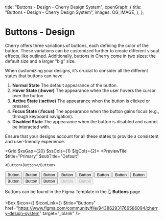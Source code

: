 
  title: "Buttons - Design - Cherry Design System",
  openGraph: {
    title: "Buttons - Design - Cherry Design System",
    images: OG_IMAGE,
  },
};

# Buttons - Design

Cherry offers three variations of buttons, each defining the color of the button. These variations can be customized further to create different visual effects, like outlined. Additionally, buttons in Cherry come in two sizes: the default size and a larger “big” size.

When customizing your designs, it’s crucial to consider all the different states that buttons can have:

1. **Normal State** The default appearance of the button.
2. **Hover State (:hover)** The appearance when the user hovers the cursor over the button.
3. **Active State (:active)** The appearance when the button is clicked or pressed.
4. **Focus State (:focus)** The appearance when the button gains focus (e.g., through keyboard navigation).
5. **Disabled State** The appearance when the button is disabled and cannot be interacted with.

Ensure that your designs account for all these states to provide a consistent and user-friendly experience.

<Grid $xsGap={20} $xsCols={1} $lgCols={2}>
  <PreviewTile
    $title="Primary"
    $subTitle="Default"
  >
    <Button>Button</Button>
  </PreviewTile>
  <PreviewTile
    $title="Primary"
    $subTitle="Big"
  >
    <Button $size="big">Button</Button>
  </PreviewTile>
  <PreviewTile
    $title="Primary"
    $subTitle="Default Outline"
  >
    <Button $outline>Button</Button>
  </PreviewTile>
  <PreviewTile
    $title="Primary"
    $subTitle="Big Outline"
  >
    <Button $size="big" $outline>Button</Button>
  </PreviewTile>
  <PreviewTile
    $title="Secondary"
    $subTitle="Default"
  >
    <Button $variant="secondary">Button</Button>
  </PreviewTile>
  <PreviewTile
    $title="Secondary"
    $subTitle="Big"
  >
    <Button $variant="secondary" $size="big">Button</Button>
  </PreviewTile>
  <PreviewTile
    $title="Secondary"
    $subTitle="Default Outline"
  >
    <Button $variant="secondary" $outline>Button</Button>
  </PreviewTile>
  <PreviewTile
    $title="Secondary"
    $subTitle="Big Outline"
  >
    <Button $variant="secondary" $size="big" $outline>Button</Button>
  </PreviewTile>
  <PreviewTile
    $title="Tertiary"
    $subTitle="Default"
  >
    <Button $variant="tertiary">Button</Button>
  </PreviewTile>
  <PreviewTile
    $title="Tertiary"
    $subTitle="Big"
  >
    <Button $variant="tertiary" $size="big">Button</Button>
  </PreviewTile>
  <PreviewTile
    $title="Tertiary"
    $subTitle="Default Outline"
  >
    <Button $variant="tertiary" $outline>Button</Button>
  </PreviewTile>
  <PreviewTile
    $title="Tertiary"
    $subTitle="Big Outline"
  >
    <Button $variant="tertiary" $size="big" $outline>Button</Button>
  </PreviewTile>
  <PreviewTile
    $title="Disabled"
    $subTitle="Default"
  >
    <Button $outline disabled>Button</Button>
  </PreviewTile>
  <PreviewTile
    $title="Disabled"
    $subTitle="Big"
  >
    <Button $size="big" disabled>Button</Button>
  </PreviewTile>
</Grid>

Buttons can be found in the Figma Template in the 👆 **Buttons** page.

<Box
  $icon={<IconFile />}
  $iconLink={<IconFigma />}
  $title="Buttons"
  href="https://www.figma.com/community/file/943862931766586094/cherry-design-system"
  target="_blank"
/>
